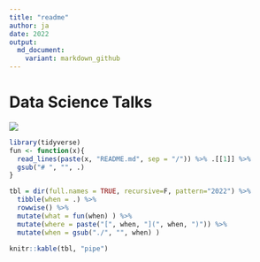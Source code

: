 ```yaml
---
title: "readme"
author: ja
date: 2022
output:
  md_document:
    variant: markdown_github
---
```


# Data Science Talks

![](www/logo.svg)


```r
library(tidyverse)
fun <- function(x){
  read_lines(paste(x, "README.md", sep = "/")) %>% .[[1]] %>%
  gsub("# ", "", .)
}

tbl = dir(full.names = TRUE, recursive=F, pattern="2022") %>%
  tibble(when = .) %>%
  rowwise() %>%
  mutate(what = fun(when) ) %>%
  mutate(where = paste("[", when, "](", when, ")")) %>%
  mutate(when = gsub("./", "", when) )

knitr::kable(tbl, "pipe")
```


